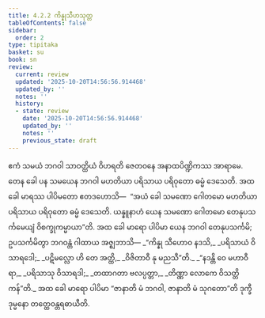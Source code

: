 ```yaml
---
title: 4.2.2 ကိန္နုသီဟသုတ္တ
tableOfContents: false
sidebar:
  order: 2
type: tipitaka
basket: su
book: sn
review:
  current: review
  updated: '2025-10-20T14:56:56.914468'
  updated_by: ''
  notes: ''
  history:
  - state: review
    date: '2025-10-20T14:56:56.914468'
    updated_by: ''
    notes: ''
    previous_state: draft
---
```



<DynamicBreadcrumb />


<ReviewStatus review={frontmatter.review} showDetails={true} />

<HypothesisAnnotation frontmatter={frontmatter} />

<Division number="148" book="sn" e="ch" v="18" p="301">

<Paragraph number="827" book="sn">
ဧကံ သမယံ ဘဂဝါ သာဝတ္ထိယံ ဝိဟရတိ ဇေတဝနေ အနာထပိဏ္ဍိကဿ အာရာမေ. တေန ခေါ ပန သမယေန ဘဂဝါ မဟတိယာ ပရိသာယ ပရိဝုတော ဓမ္မံ ဒေသေတိ.
</Paragraph>

<Paragraph number="828" book="sn">
အထ ခေါ မာရဿ ပါပိမတော ဧတဒဟောသိ—  “အယံ ခေါ သမဏော ဂေါတမော မဟတိယာ ပရိသာယ ပရိဝုတော ဓမ္မံ ဒေသေတိ. ယန္နူနာဟံ ယေန သမဏော ဂေါတမော တေနုပသင်္ကမေယျံ ဝိစက္ခုကမ္မာယာ”တိ. အထ ခေါ မာရော ပါပိမာ ယေန ဘဂဝါ တေနုပသင်္ကမိ; ဥပသင်္ကမိတွာ ဘဂဝန္တံ ဂါထာယ အဇ္ဈဘာသိ—
</Paragraph>

<Paragraph number="829" type="verses" book="sn">
_“ကိန္နု သီဟောဝ နဒသိ,_  
_ပရိသာယံ ဝိသာရဒေါ;_  
_ပဋိမလ္လော ဟိ တေ အတ္ထိ,_  
_ဝိဇိတာဝီ နု မညသီ”တိ._  

</Paragraph>

<Paragraph number="830" type="verses" book="sn">
_“နဒန္တိ ဝေ မဟာဝီရာ,_  
_ပရိသာသု ဝိသာရဒါ;_  
_တထာဂတာ ဗလပ္ပတ္တာ,_  
_တိဏ္ဏာ လောကေ ဝိသတ္တိကန်”တိ._  

</Paragraph>

<Paragraph number="831" book="sn">
အထ ခေါ မာရော ပါပိမာ “ဇာနာတိ မံ ဘဂဝါ, ဇာနာတိ မံ သုဂတော”တိ ဒုက္ခီ ဒုမ္မနော တတ္ထေဝန္တရဓာယီတိ.
</Paragraph>
</Division>